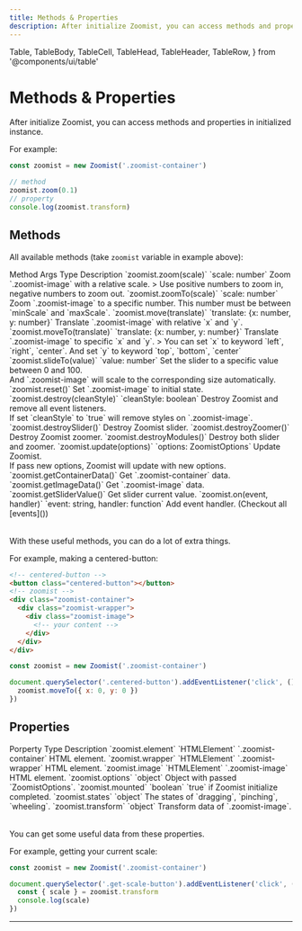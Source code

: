 ```yaml
---
title: Methods & Properties
description: After initialize Zoomist, you can access methods and properties in initialized instance.
---
```

  Table,
  TableBody,
  TableCell,
  TableHead,
  TableHeader,
  TableRow,
} from '@components/ui/table'

# Methods & Properties

After initialize Zoomist, you can access methods and properties in initialized instance.

For example: 

```js
const zoomist = new Zoomist('.zoomist-container')

// method
zoomist.zoom(0.1)
// property
console.log(zoomist.transform)
```

## Methods

All available methods (take `zoomist` variable in example above):

<Table className="min-w-[44rem]">
  <TableHeader>
    <TableRow className="font-medium bg-[#f9f9f9] dark:bg-gray-950">
      <TableHead className="w-[15rem]">Method</TableHead>
      <TableHead className="w-[12rem]">Args Type</TableHead>
      <TableHead>Description</TableHead>
    </TableRow>
  </TableHeader>
  <TableBody>
    <TableRow>
      <TableCell>`zoomist.zoom(scale)`</TableCell>
      <TableCell>`scale: number`</TableCell>
      <TableCell>
        Zoom `.zoomist-image` with a relative scale.
        > Use <span class="hilight">positive</span> numbers to <span class="hilight">zoom in</span>, <span class="hilight">negative</span> numbers to <span class="hilight">zoom out</span>.
      </TableCell>
    </TableRow>
    <TableRow>
      <TableCell>`zoomist.zoomTo(scale)`</TableCell>
      <TableCell>`scale: number`</TableCell>
      <TableCell>
        Zoom `.zoomist-image` to a specific number. This number must be between `minScale` and `maxScale`.
      </TableCell>
    </TableRow>
    <TableRow>
      <TableCell>`zoomist.move(translate)`</TableCell>
      <TableCell>`translate: {x: number, y: number}`</TableCell>
      <TableCell>
        Translate `.zoomist-image` with relative `x` and `y`.
      </TableCell>
    </TableRow>
    <TableRow>
      <TableCell>`zoomist.moveTo(translate)`</TableCell>
      <TableCell>`translate: {x: number, y: number}`</TableCell>
      <TableCell>
        Translate `.zoomist-image` to specific `x` and `y`.
        > You can set `x` to keyword `left`, `right`, `center`. And set `y` to keyword `top`, `bottom`, `center`
      </TableCell>
    </TableRow>
    <TableRow>
      <TableCell>`zoomist.slideTo(value)`</TableCell>
      <TableCell>`value: number`</TableCell>
      <TableCell>
        Set the slider to a specific value between 0 and 100. <br/>
        And `.zoomist-image` will scale to the corresponding size automatically.
      </TableCell>
    </TableRow>
    <TableRow>
      <TableCell>`zoomist.reset()`</TableCell>
      <TableCell></TableCell>
      <TableCell>
        Set `.zoomist-image` to initial state.
      </TableCell>
    </TableRow>
    <TableRow>
      <TableCell>`zoomist.destroy(cleanStyle)`</TableCell>
      <TableCell>`cleanStyle: boolean`</TableCell>
      <TableCell>
        Destroy Zoomist and remove all event listeners.<br/>
        If set `cleanStyle` to `true` will remove styles on `.zoomist-image`.
      </TableCell>
    </TableRow>
    <TableRow>
      <TableCell>`zoomist.destroySlider()`</TableCell>
      <TableCell></TableCell>
      <TableCell>
        Destroy Zoomist slider.
      </TableCell>
    </TableRow>
    <TableRow>
      <TableCell>`zoomist.destroyZoomer()`</TableCell>
      <TableCell></TableCell>
      <TableCell>
        Destroy Zoomist zoomer.
      </TableCell>
    </TableRow>
    <TableRow>
      <TableCell>`zoomist.destroyModules()`</TableCell>
      <TableCell></TableCell>
      <TableCell>
        Destroy both slider and zoomer.
      </TableCell>
    </TableRow>
    <TableRow>
      <TableCell>`zoomist.update(options)`</TableCell>
      <TableCell>`options: ZoomistOptions`</TableCell>
      <TableCell>
        Update Zoomist.<br/>
        If pass new options, Zoomist will update with new options.
      </TableCell>
    </TableRow>
    <TableRow>
      <TableCell>`zoomist.getContainerData()`</TableCell>
      <TableCell></TableCell>
      <TableCell>
        Get `.zoomist-container` data.
      </TableCell>
    </TableRow>
    <TableRow>
      <TableCell>`zoomist.getImageData()`</TableCell>
      <TableCell></TableCell>
      <TableCell>
        Get `.zoomist-image` data.
      </TableCell>
    </TableRow>
    <TableRow>
      <TableCell>`zoomist.getSliderValue()`</TableCell>
      <TableCell></TableCell>
      <TableCell>
        Get slider current value.
      </TableCell>
    </TableRow>
    <TableRow>
      <TableCell>`zoomist.on(event, handler)`</TableCell>
      <TableCell>`event: string, handler: function`</TableCell>
      <TableCell>
        Add event handler. (Checkout all [events]())
      </TableCell>
    </TableRow>
  </TableBody>
</Table>

With these useful methods, you can do a lot of extra things.

For example, making a centered-button:

```html title="index.html"
<!-- centered-button -->
<button class="centered-button"></button>
<!-- zoomist -->
<div class="zoomist-container">
  <div class="zoomist-wrapper">
    <div class="zoomist-image">
      <!-- your content -->
    </div>
  </div>
</div>
```

```js title="main.js"
const zoomist = new Zoomist('.zoomist-container')

document.querySelector('.centered-button').addEventListener('click', () => {
  zoomist.moveTo({ x: 0, y: 0 })
})
```

## Properties

<Table className="min-w-[44rem]">
  <TableHeader>
    <TableRow className="font-medium bg-[#f9f9f9] dark:bg-gray-950">
      <TableHead className="w-[15rem]">Porperty</TableHead>
      <TableHead className="w-[12rem]">Type</TableHead>
      <TableHead>Description</TableHead>
    </TableRow>
  </TableHeader>
  <TableBody>
    <TableRow>
      <TableCell>`zoomist.element`</TableCell>
      <TableCell>`HTMLElement`</TableCell>
      <TableCell>
        `.zoomist-container` HTML element.
      </TableCell>
    </TableRow>
    <TableRow>
      <TableCell>`zoomist.wrapper`</TableCell>
      <TableCell>`HTMLElement`</TableCell>
      <TableCell>
        `.zoomist-wrapper` HTML element.
      </TableCell>
    </TableRow>
    <TableRow>
      <TableCell>`zoomist.image`</TableCell>
      <TableCell>`HTMLElement`</TableCell>
      <TableCell>
        `.zoomist-image` HTML element.
      </TableCell>
    </TableRow>
    <TableRow>
      <TableCell>`zoomist.options`</TableCell>
      <TableCell>`object`</TableCell>
      <TableCell>
        Object with passed `ZoomistOptions`.
      </TableCell>
    </TableRow>
    <TableRow>
      <TableCell>`zoomist.mounted`</TableCell>
      <TableCell>`boolean`</TableCell>
      <TableCell>
        `true` if Zoomist initialize completed.
      </TableCell>
    </TableRow>
    <TableRow>
      <TableCell>`zoomist.states`</TableCell>
      <TableCell>`object`</TableCell>
      <TableCell>
        The states of `dragging`, `pinching`, `wheeling`.
      </TableCell>
    </TableRow>
    <TableRow>
      <TableCell>`zoomist.transform`</TableCell>
      <TableCell>`object`</TableCell>
      <TableCell>
        Transform data of `.zoomist-image`.
      </TableCell>
    </TableRow>
  </TableBody>
</Table>

You can get some useful data from these properties.

For example, getting your current scale:

```js
const zoomist = new Zoomist('.zoomist-container')

document.querySelector('.get-scale-button').addEventListener('click', () => {
  const { scale } = zoomist.transform
  console.log(scale)
})
```

---
